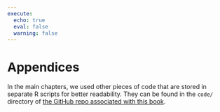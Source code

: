 ```yaml
---
execute: 
  echo: true
  eval: false
  warning: false
---
```


# Appendices {.unnumbered}

In the main chapters, we used other pieces of code that are stored in separate
R scripts for better readability. They can be found in the `code/` directory of 
[the GitHub repo associated with this book](https://github.com/almeidasilvaf/doubletrouble_paper).

